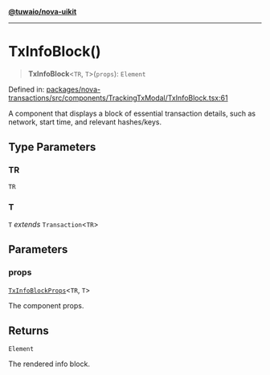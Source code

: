 [**@tuwaio/nova-uikit**](../../../README.md)

***

# TxInfoBlock()

> **TxInfoBlock**\<`TR`, `T`\>(`props`): `Element`

Defined in: [packages/nova-transactions/src/components/TrackingTxModal/TxInfoBlock.tsx:61](https://github.com/TuwaIO/nova-uikit/blob/bd631b1858a6e2c1ae9f2da0ea6aeb1e1a20c4f2/packages/nova-transactions/src/components/TrackingTxModal/TxInfoBlock.tsx#L61)

A component that displays a block of essential transaction details,
such as network, start time, and relevant hashes/keys.

## Type Parameters

### TR

`TR`

### T

`T` *extends* `Transaction`\<`TR`\>

## Parameters

### props

[`TxInfoBlockProps`](../type-aliases/TxInfoBlockProps.md)\<`TR`, `T`\>

The component props.

## Returns

`Element`

The rendered info block.
